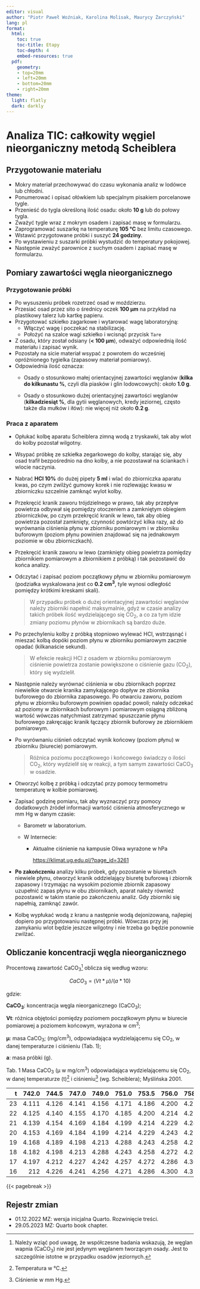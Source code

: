 ```yaml
---
editor: visual
author: "Piotr Paweł Woźniak, Karolina Molisak, Maurycy Żarczyński"
lang: pl
format:
  html:
    toc: true
    toc-title: Etapy
    toc-depth: 4
    embed-resources: true
  pdf:
    geometry: 
    - top=20mm
    - left=20mm
    - bottom=20mm
    - right=20mm
theme:
  light: flatly
  dark: darkly
---
```


# Analiza TIC: całkowity węgiel nieorganiczny metodą Scheiblera

## Przygotowanie materiału

-   Mokry materiał przechowywać do czasu wykonania analiz w lodówce lub chłodni.
-   Ponumerować i opisać ołówkiem lub specjalnym pisakiem porcelanowe tygle.
-   Przenieść do tygla określoną ilość osadu: około **10 g** lub do połowy tygla.
-   Zważyć tygle wraz z mokrym osadem i zapisać masę w formularzu.
-   Zaprogramować suszarkę na temperaturę **105 °C** bez limitu czasowego.
-   Wstawić przygotowane próbki i suszyć **24 godziny**.
-   Po wystawieniu z suszarki próbki wystudzić do temperatury pokojowej.
-   Następnie zważyć parownice z suchym osadem i zapisać masę w formularzu.

## Pomiary zawartości węgla nieorganicznego

### Przygotowanie próbki

-   Po wysuszeniu próbek rozetrzeć osad w moździerzu.
-   Przesiać osad przez sito o średnicy oczek **100 µm** na przykład na plastikowy talerz lub kartkę papieru.
-   Przygotować szkiełko zagarkowe i wytarować wagę laboratoryjną:
    -   Włączyć wagę i poczekać na stabilizację.
    -   Położyć na szalce wagi szkiełko i wcisnąć przycisk `Tare`
-   Z osadu, który został odsiany (**\< 100 µm**), odważyć odpowiednią ilość materiału i zapisać wynik.
-   Pozostały na sicie materiał wsypać z powrotem do wcześniej opróżnionego tygielka (zapasowy materiał pomiarowy).
-   Odpowiednia ilość oznacza:
    -   Osady o stosunkowo małej orientacyjnej zawartości węglanów (**kilka do kilkunastu %**, czyli dla piasków i glin lodowcowych): około **1.0 g**.

    -   Osady o stosunkowo dużej orientacyjnej zawartości węglanów (**kilkadziesiąt %**, dla gytii węglanowych, kredy jeziornej, często także dla mułków i iłów): nie więcej niż około **0.2 g**.

### Praca z aparatem

-   Opłukać kolbę aparatu Scheiblera zimną wodą z tryskawki, tak aby wlot do kolby pozostał wilgotny.

-   Wsypać próbkę ze szkiełka zegarkowego do kolby, starając się, aby osad trafił bezpośrednio na dno kolby, a nie pozostawał na ściankach i wlocie naczynia.

-   Nabrać **HCl 10%** do dużej pipety **5 ml** i wlać do zbiorniczka aparatu kwas, po czym zwilżyć gumowy korek i nie rozlewając kwasu w zbiorniczku szczelnie zamknąć wylot kolby.

-   Przekręcić kranik zaworu trójdzielnego w prawo, tak aby przepływ powietrza odbywał się pomiędzy otoczeniem a zamkniętym obiegiem zbiorniczków, po czym przekręcić kranik w lewo, tak aby obieg powietrza pozostał zamknięty, czynność powtórzyć kilka razy, aż do wyrównania ciśnienia płynu w zbiorniku pomiarowym i w zbiorniku buforowym (poziom płynu powinien znajdować się na jednakowym poziomie w obu zbiorniczkach).

-   Przekręcić kranik zaworu w lewo (zamknięty obieg powietrza pomiędzy zbiornikiem pomiarowym a zbiornikiem z próbką) i tak pozostawić do końca analizy.

-   Odczytać i zapisać poziom początkowy płynu w zbiorniku pomiarowym (podziałka wyskalowana jest co **0.2 cm^3^**, tyle wynosi odległość pomiędzy krótkimi kreskami skali).

    > W przypadku próbek o dużej orientacyjnej zawartości węglanów należy zbiorniki napełnić maksymalnie, gdyż w czasie analizy takich próbek ilość wydzielającego się CO~2~, a co za tym idzie zmiany poziomu płynów w zbiornikach są bardzo duże.

-   Po przechyleniu kolby z próbką stopniowo wylewać HCl, wstrząsnąć i mieszać kolbą dopóki poziom płynu w zbiorniku pomiarowym zacznie opadać (kilkanaście sekund).

    > W efekcie reakcji HCl z osadem w zbiorniku pomiarowym ciśnienie powietrza zostanie powiększone o ciśnienie gazu (CO~2~), który się wydzielił.

-   Następnie należy wyrównać ciśnienia w obu zbiornikach poprzez niewielkie otwarcie kranika zamykającego dopływ ze zbiornika buforowego do zbiornika zapasowego. Po otwarciu zaworu, poziom płynu w zbiorniku buforowym powinien opadać powoli; należy odczekać aż poziomy w zbiornikach buforowym i pomiarowym osiągną zbliżoną wartość wówczas natychmiast zatrzymać spuszczanie płynu buforowego zakręcając kranik łączący zbiornik buforowy ze zbiornikiem pomiarowym.

-   Po wyrównaniu ciśnień odczytać wynik końcowy (poziom płynu) w zbiorniku (biurecie) pomiarowym.

    > Różnica poziomu początkowego i końcowego świadczy o ilości CO~2~, który wydzielił się w reakcji, a tym samym zawartości CaCO~3~ w osadzie.

-   Otworzyć kolbę z próbką i odczytać przy pomocy termometru temperaturę w kolbie pomiarowej.

-   Zapisać godzinę pomiaru, tak aby wyznaczyć przy pomocy dodatkowych źródeł informacji wartość ciśnienia atmosferycznego w mm Hg w danym czasie:

    -   Barometr w laboratorium.

    -   W Internecie:

        -   Aktualne ciśnienie na kampusie Oliwa wyrażone w hPa

            <https://klimat.ug.edu.pl/?page_id=3261>

-   **Po zakończeniu** analizy kilku próbek, gdy pozostanie w biuretach niewiele płynu, otworzyć kranik oddzielający biuretę buforową i zbiornik zapasowy i trzymając na wysokim poziomie zbiornik zapasowy uzupełnić zapas płynu w obu zbiornikach, aparat należy również pozostawić w takim stanie po zakończeniu analiz. Gdy zbiorniki się napełnią, zamknąć zawór.

-   Kolbę wypłukać wodą z kranu a następnie wodą dejonizowaną, najlepiej dopiero po przygotowaniu następnej próbki. Wówczas przy jej zamykaniu wlot będzie jeszcze wilgotny i nie trzeba go będzie ponownie zwilżać.

## Obliczanie koncentracji węgla nieorganicznego

Procentową zawartość CaCO~3~[^tic-inorganic-carbon-scheibler_pl-1] oblicza się według wzoru:

[^tic-inorganic-carbon-scheibler_pl-1]: Należy wziąć pod uwagę, że współczesne badania wskazują, że węglan wapnia (CaCO~3~) nie jest jedynym węglanem tworzącym osady. Jest to szczególnie istotne w przypadku osadów jeziornych.

$$
CaCO_3 = (Vt * µ) / (a * 10)
$$

gdzie:

**CaCO~3~**: koncentracja węgla nieorganicznego (CaCO~3~);

**Vt**: różnica objętości pomiędzy poziomem początkowym płynu w biurecie pomiarowej a poziomem końcowym, wyrażona w cm^3^;

**µ**: masa CaCO~3~; (mg/cm^3^), odpowiadająca wydzielającemu się CO~2~, w danej temperaturze i ciśnieniu (Tab. 1);

**a**: masa próbki (g).

Tab. 1 Masa CaCO~3~ (µ w mg/cm^3^) odpowiadająca wydzielającemu się CO~2~, w danej temperaturze (t)[^tic-inorganic-carbon-scheibler_pl-2] i ciśnieniu[^tic-inorganic-carbon-scheibler_pl-3] (wg. Scheiblera); Myślińska 2001.

[^tic-inorganic-carbon-scheibler_pl-2]: Temperatura w °C.

[^tic-inorganic-carbon-scheibler_pl-3]: Ciśnienie w mm Hg.

|   t | 742.0 | 744.5 | 747.0 | 749.0 | 751.0 | 753.5 | 756.0 | 758.0 | 760.0 | 762.5 | 765.0 | 767.0 | 769.0 | 771.0 |  774.0 |
|----:|----:|----:|----:|----:|----:|----:|----:|----:|----:|----:|----:|----:|----:|----:|----:|
|  23 | 4.111 | 4.126 | 4.141 | 4.156 | 4.171 | 4.186 | 4.200 | 4.214 | 4.226 | 4.237 | 4.248 | 4.259 | 4.270 | 4.281 |  4.292 |
|  22 | 4.125 | 4.140 | 4.155 | 4.170 | 4.185 | 4.200 | 4.214 | 4.229 | 4.240 | 4.252 | 4.263 | 4.274 | 4.285 | 4.296 |  4.407 |
|  21 | 4.139 | 4.154 | 4.169 | 4.184 | 4.199 | 4.214 | 4.229 | 4.243 | 4.255 | 4.267 | 4.279 | 4.290 | 4.301 | 4.312 |  4.242 |
|  20 | 4.153 | 4.169 | 4.184 | 4.199 | 4.214 | 4.229 | 4.243 | 4.258 | 4.269 | 4.281 | 4.292 | 4.303 | 4.314 | 4.325 | 4.436. |
|  19 | 4.168 | 4.189 | 4.198 | 4.213 | 4.288 | 4.243 | 4.258 | 4.272 | 4.284 | 4.296 | 4.307 | 4.318 | 4.329 | 4.340 |  4.452 |
|  18 | 4.182 | 4.198 | 4.213 | 4.288 | 4.243 | 4.258 | 4.272 | 4.286 | 4.298 | 4.310 | 4.321 | 4.332 | 4.343 | 4.354 |   4.65 |
|  17 | 4.197 | 4.212 | 4.227 | 4.242 | 4.257 | 4.272 | 4.286 | 4.300 | 4.312 | 4.324 | 4.335 | 4.346 | 4.375 | 4.368 |  4.479 |
|  16 |   212 | 4.226 | 4.241 | 4.256 | 4.271 | 4.286 | 4.300 | 4.314 | 4.326 | 4.338 | 4.349 | 4.360 | 4.371 | 4.380 |  4.493 |

{{< pagebreak >}}

## Rejestr zmian

-   01.12.2022 MZ: wersja inicjalna Quarto. Rozwinięcie treści.
-   29.05.2023 MZ: Quarto book chapter.

